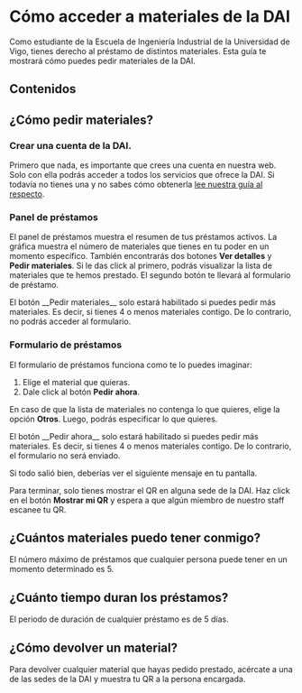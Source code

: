 
# Cómo acceder a materiales de la DAI

Como estudiante de la Escuela de Ingeniería Industrial de la Universidad de Vigo,
tienes derecho al préstamo de distintos materiales. Esta guía te mostrará cómo
puedes pedir materiales de la DAI.

## Contenidos

## ¿Cómo pedir materiales?

### Crear una cuenta de la DAI.

Primero que nada, es importante que crees una cuenta en nuestra web. Solo
con ella podrás acceder a todos los servicios que ofrece la DAI. Si todavía no
tienes una y no sabes cómo obtenerla
[lee nuestra guía al respecto](https://dai.uvigo.gal/guias/dashboard/como-crear-una-cuenta-en-la-dai).

### Panel de préstamos

El panel de préstamos muestra el resumen de tus préstamos activos. La gráfica muestra
el número de materiales que tienes en tu poder en un momento específico. También
encontrarás dos botones **Ver detalles** y **Pedir materiales**. Si le das click
al primero, podrás visualizar la lista de materiales que te hemos prestado. El segundo
botón te llevará al formulario de préstamo.

<Callout variant="warning">
    <CalloutDescription>
        El botón __Pedir materiales__ solo estará habilitado si puedes pedir más
        materiales. Es decir, si tienes 4 o menos materiales contigo. De lo
        contrario, no podrás acceder al formulario.
    </CalloutDescription>
</Callout>

### Formulario de préstamos

El formulario de préstamos funciona como te lo puedes imaginar:

1.  Elige el material que quieras.
2.  Dale click al botón **Pedir ahora**.

En caso de que la lista de materiales no contenga lo que quieres, elige la opción **Otros**.
Luego, podrás especificar lo que quieres.

<Callout variant="warning">
    <CalloutDescription>
        El botón __Pedir ahora__ solo estará habilitado si puedes pedir más
        materiales. Es decir, si tienes 4 o menos materiales contigo. De lo
        contrario, el formulario no será enviado.
    </CalloutDescription>
</Callout>

Si todo salió bien, deberías ver el siguiente mensaje en tu pantalla.

<MdxImage
    src="/assets/guias/pedir-material-form-success-toaster.png"
    alt="Mensaje de éxito de formulario para pedir materiales"
/>

Para terminar, solo tienes mostrar el QR en alguna sede de la DAI. Haz click en
el botón **Mostrar mi QR** y espera a que algún miembro de nuestro staff escanee
tu QR.

## ¿Cuántos materiales puedo tener conmigo?

El número máximo de préstamos que cualquier persona puede tener en un momento
determinado es 5.

## ¿Cuánto tiempo duran los préstamos?

El periodo de duración de cualquier préstamo es de 5 días.

## ¿Cómo devolver un material?

Para devolver cualquier material que hayas pedido prestado, acércate a una de las
sedes de la DAI y muestra tu QR a la persona encargada.
